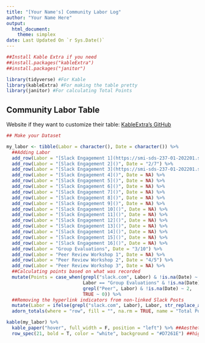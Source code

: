 ```yaml
---
title: "[Your Name's] Community Labor Log"
author: "Your Name Here"
output: 
  html_document:
    theme: simplex
date: Last Updated On `r Sys.Date()`
---
```



```r
##Install Kable Extra if you need
##install.packages("kableExtra")
##install.packages("janitor")

library(tidyverse) #For Kable
library(kableExtra) #For making the table pretty
library(janitor) #For calculating Total Points

```

## Community Labor Table

Website if they want to customize their table: [KableExtra's GitHub](https://haozhu233.github.io/kableExtra/awesome_table_in_html.html)

```r
## Make your Dataset 

my_labor <- tibble(Labor = character(), Date = character()) %>%
  ##Adding Labor
  add_row(Labor = "[Slack Engagement 1](https://smi-sds-237-01-202201.slack.com/archives/C02ASV149H9/p1636417090008700)", Date = "1/31") %>%
  add_row(Labor = "[Slack Engagement 2]()", Date = "2/7") %>%
  add_row(Labor = "[Slack Engagement 3](https://smi-sds-237-01-202201.slack.com/archives/C02ASV149H9/p1636417090008700)", Date = NA) %>%
  add_row(Labor = "[Slack Engagement 4]()", Date = NA) %>%
  add_row(Labor = "[Slack Engagement 5]()", Date = NA) %>%
  add_row(Labor = "[Slack Engagement 6]()", Date = NA) %>%
  add_row(Labor = "[Slack Engagement 7]()", Date = NA) %>%
  add_row(Labor = "[Slack Engagement 8]()", Date = NA) %>%
  add_row(Labor = "[Slack Engagement 9]()", Date = NA) %>%
  add_row(Labor = "[Slack Engagement 10]()", Date = NA) %>%
  add_row(Labor = "[Slack Engagement 11]()", Date = NA) %>%
  add_row(Labor = "[Slack Engagement 12]()", Date = NA) %>%
  add_row(Labor = "[Slack Engagement 13]()", Date = NA) %>%
  add_row(Labor = "[Slack Engagement 14]()", Date = NA) %>%
  add_row(Labor = "[Slack Engagement 15]()", Date = NA) %>%
  add_row(Labor = "[Slack Engagement 16]()", Date = NA) %>%
  add_row(Labor = "Group Evaluations", Date = "3/10") %>%
  add_row(Labor = "Peer Review Workshop 1", Date = NA) %>%
  add_row(Labor = "Peer Review Workshop 2", Date = "4/5") %>%
  add_row(Labor = "Peer Review Workshop 3", Date = NA) %>%
  ##Calculating points based on what was recorded 
  mutate(Points = case_when(grepl("slack.com", Labor) & !is.na(Date) ~ 1,
                            Labor == "Group Evaluations" & !is.na(Date) ~ 2,
                            grepl("Peer", Labor) & !is.na(Date) ~ 2,
                            TRUE ~ 0)) %>%
  ##Removing the hyperlink indicators from non-linked Slack Posts
  mutate(Labor = ifelse(grepl("slack.com", Labor), Labor, str_replace_all(Labor, "[[:punct:]]", ""))) %>% 
  adorn_totals(where = "row", fill = "", na.rm = TRUE, name = "Total Points", Points)   ##Make a total column
```

```r
kable(my_labor) %>%
  kable_paper("hover", full_width = F, position = "left") %>% ##Aesthetics
  row_spec(21, bold = T, color = "white", background = "#D7261E") ##highlight onto total row

```

